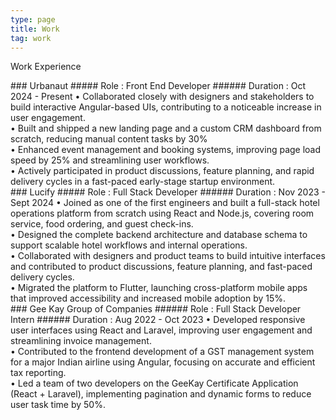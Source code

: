 ```yaml
---
type: page
title: Work
tag: work
---
```


Work Experience

<work>
  ### Urbanaut
  ##### Role : Front End Developer
  ###### Duration : Oct 2024 - Present
•  Collaborated closely with designers and stakeholders to build interactive Angular-based UIs, contributing to a
noticeable increase in user engagement.<br/>
• Built and shipped a new landing page and a custom CRM dashboard from scratch, reducing manual content tasks
by 30%<br/>
• Enhanced event management and booking systems, improving page load speed by 25% and streamlining user workflows.<br/>
• Actively participated in product discussions, feature planning, and rapid delivery cycles in a fast-paced early-stage
startup environment.<br/>
</work>


<work>
  ### Lucify
  ##### Role : Full Stack Developer
  ###### Duration : Nov 2023 - Sept 2024
• Joined as one of the first engineers and built a full-stack hotel operations platform from scratch using React and
Node.js, covering room service, food ordering, and guest check-ins.<br/>
• Designed the complete backend architecture and database schema to support scalable hotel workflows and internal
operations.<br/>
• Collaborated with designers and product teams to build intuitive interfaces and contributed to product discussions,
feature planning, and fast-paced delivery cycles.<br/>
• Migrated the platform to Flutter, launching cross-platform mobile apps that improved accessibility and increased mobile
adoption by 15%.<br/>
</work>

<work>
  ### Gee Kay Group of Companies 
  ###### Role : Full Stack Developer Intern
  ###### Duration : Aug 2022 - Oct 2023
  • Developed responsive user interfaces using React and Laravel, improving user engagement and streamlining invoice
management.<br/>
• Contributed to the frontend development of a GST management system for a major Indian airline using Angular,
focusing on accurate and efficient tax reporting. <br/>
• Led a team of two developers on the GeeKay Certificate Application (React + Laravel), implementing pagination and
dynamic forms to reduce user task time by 50%. <br/>
</work>